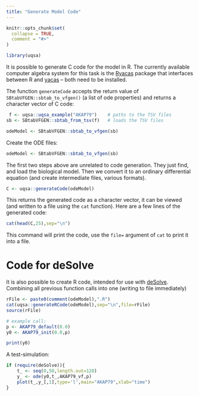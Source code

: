 ```yaml
---
title: "Generate Model Code"
---
```


```r
knitr::opts_chunk$set(
  collapse = TRUE,
  comment = "#>"
)
```

```r
library(uqsa)
```

It is possible to generate C code for the model in R. The currently
available computer algebra system for this task is the
[Ryacas](https://cran.r-project.org/package=Ryacas) package that
interfaces between R and [yacas](http://www.yacas.org/) -- both need
to be installed.

The function `generateCode` accepts the return value of
`SBtabVFGEN::sbtab_to_vfgen()` (a list of ode properties) and returns
a character vector of C code:

```r
 f <- uqsa::uqsa_example("AKAP79")    # paths to the TSV files
sb <- SBtabVFGEN::sbtab_from_tsv(f)   # loads the TSV files
```

```r
odeModel <- SBtabVFGEN::sbtab_to_vfgen(sb)
```

Create the ODE files:
```r
odeModel <- SBtabVFGEN::sbtab_to_vfgen(sb)
```

The first two steps above are unrelated to code generation. They just find, and load the biological model.
Then we convert it to an ordinary differential equation (and create intermediate files, various formats).

```r
C <- uqsa::generateCode(odeModel)
```

This returns the generated code as a character vector, it can be
viewed (and written to a file using the `cat` function). Here are a
few lines of the generated code:

```r
cat(head(C,25),sep="\n")
```

This command will print the code, use the `file=` argument of `cat` to print it into a file.


# Code for deSolve

It is also possible to create R code, intended for use with [deSolve](https://cran.r-project.org/package=deSolve).
Combining all previous function calls into one (writing to file immediately)


```r
rFile <- paste0(comment(odeModel),".R")
cat(uqsa::generateRCode(odeModel),sep="\n",file=rFile)
source(rFile)

# example call:
p <- AKAP79_default(0.0)
y0 <- AKAP79_init(0.0,p)

print(y0)
```

A test-simulation:

```r
if (require(deSolve)){
    t_ <- seq(0,50,length.out=128)
    y_ <- ode(y0,t_,AKAP79_vf,p)
    plot(t_,y_[,1],type='l',main="AKAP79",xlab="time")
}
```
